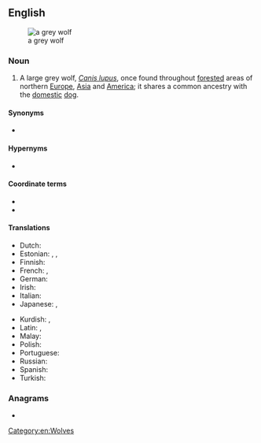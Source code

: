 {{also|gray wolf}}
==English==
{{wikipedia}}
[[File:Canis lupus lupus prague zoo.jpg|thumb|a grey wolf]]

===Noun===
{{en-noun|grey wolves}}

# A large grey wolf, ''[[Canis lupus]]'', once found throughout [[forested]] areas of northern [[Europe]], [[Asia]] and [[America]]; it shares a common ancestry with the [[domestic]] [[dog]].

====Synonyms====
* {{l|en|timber wolf}}

====Hypernyms====
* {{l|en|wolf}}

====Coordinate terms====
* {{l|en|eastern wolf}}
* {{l|en|red wolf}}

====Translations====
{{trans-top|a large grey wolf}}
* Dutch: {{t+|nl|wolf|m}}
* Estonian: {{t+|et|hunt}}, {{t|et|hall hunt}}, {{t+|et|susi}}
* Finnish: {{t+|fi|susi}}
* French: {{t|fr|loup commun|m}}, {{t+|fr|loup}}
* German: {{t+|de|Wolf|m}}
* Irish: {{t|ga|faolchú liath|m}}
* Italian: {{t+|it|lupo|m}}
* Japanese: {{t+|ja|タイリクオオカミ|tr=tairiku ōkami}}, {{t+|ja|ハイイロオオカミ|tr=haiiro ōkami}}
{{trans-mid}}
* Kurdish: {{t+|ku|gur}}, {{t+|ku|gurg}}
* Latin: {{t+|la|lupus}}, {{t|la|Canis lupus|m}}
* Malay: {{t|ms|serigala kelabu}}
* Polish: {{t+|pl|wilk szary|m}}
* Portuguese: {{t|pt|lobo cinzento|m}}
* Russian: {{t+|ru|волк|m}}
* Spanish: {{t+|es|lobo|m}}
* Turkish: {{t|tr|boz kurt}}
{{trans-bottom}}

===Anagrams===
* {{anagrams|en|a=efglorwy|wolf-grey}}

[[Category:en:Wolves]]